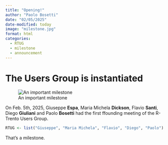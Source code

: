 ```yaml
---
title: "Opening!"
author: "Paolo Bosetti"
date: "02/05/2025"
date-modified: today
image: "milestone.jpg"
format: html
categories: 
  - RTUG
  - milestone
  - announcement
---
```


# The Users Group is instantiated
:::column-margin
![An important milestone](milestone.jpg)
:::

On Feb. 5th, 2025, Giuseppe **Espa**, Maria Michela **Dickson**, Flavio **Santi**, Diego **Giuliani** and Paolo **Bosetti** had the first ffounding meeting of the R-Trento Users Group.

```r
RTUG <- list("Giuseppe", "Maria Michela", "Flavio", "Diego", "Paolo")
```

That's a milestone.
